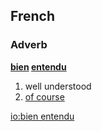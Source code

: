 ==French==

===Adverb===
'''[[bien]] [[entendu]]'''

# well understood
# [[of course]]

[[io:bien entendu]]
